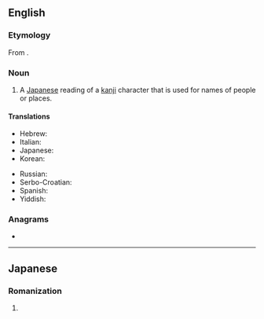 ==English==
{{wikipedia}}

===Etymology===
From {{etyl|ja|en}} {{m|ja|名乗り|tr=なのり, nanori|sc=Jpan}}.

===Noun===
{{en-noun|-}}

# {{lb|en|linguistics}} A [[Japanese]] reading of a [[kanji]] character that is used for names of people or places.

====Translations====
{{trans-top|Japanese kanji readings for names}}
* Hebrew: {{t|he|נאנורי|sc=Hebr}}
* Italian: {{t+|it|nanori}}
* Japanese: {{t|ja|名乗り|tr=なのり, nanori}}
* Korean: {{t|ko|나노리|sc=Hang}}
{{trans-mid}}
* Russian: {{t|ru|нано́ри}}
* Serbo-Croatian: {{t|sh|nanori}}
* Spanish: {{t|es|nanori}}
* Yiddish: {{t|yi|נאַנאָרי|sc=Hebr}}
{{trans-bottom}}

===Anagrams===
* {{anagrams|en|Norian|nonair}}

----

==Japanese==

===Romanization===
{{ja-romaji}}

# {{ja-romanization of|なのり}}